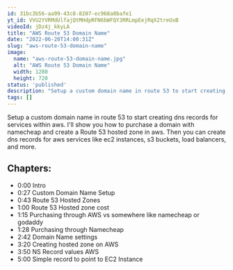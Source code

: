 ```yaml
---
id: 31bc3b56-aa99-43c8-8207-ec968a0bafe1
yt_id: VVU2YVRMdUlfajQtMHdpRFN6bWFQY3RRLmpEejRqX2treUxB
videoId: jDz4j_kkyLA
title: "AWS Route 53 Domain Name"
date: "2022-06-20T14:00:31Z"
slug: "aws-route-53-domain-name"
image: 
  name: "aws-route-53-domain-name.jpg"
  alt: "AWS Route 53 Domain Name"
  width: 1280
  height: 720
status: 'published'
description: "Setup a custom domain name in route 53 to start creating dns records for services within aws. I'll show you how to purchase a domain with namecheap and create a Route 53 hosted zone in aws. Then you can create dns records for aws services like ec2 instances, s3 buckets, load balancers, and more."
tags: []
---
```


Setup a custom domain name in route 53 to start creating dns records for services within aws. I'll show you how to purchase a domain with namecheap and create a Route 53 hosted zone in aws. Then you can create dns records for aws services like ec2 instances, s3 buckets, load balancers, and more.


## Chapters:

* 0:00​ Intro
* 0:27 Custom Domain Name Setup
* 0:43 Route 53 Hosted Zones
* 1:00 Route 53 Hosted zone cost
* 1:15 Purchasing through AWS vs somewhere like namecheap or godaddy
* 1:28 Purchasing through Namecheap
* 2:42 Domain Name settings
* 3:20 Creating hosted zone on AWS
* 3:50 NS Record values AWS
* 5:00 Simple record to point to EC2 Instance 


